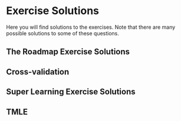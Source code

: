 # Exercise Solutions {#solutions}

Here you will find solutions to the exercises. Note that there are many possible 
solutions to some of these questions.

## The Roadmap Exercise Solutions {#solutions-roadmap}

<!--
Potential solutions to the [Roadmap Exercises](#roadmap-exercises) are listed 
below.

2. What is the objective of the roadmap?
3. Specifying a statistical estimation problem consists of what three steps?
4. Provide a definition and an example for each of the following:

    a. Statistical model 
    b. Target estimand
    c. Estimator
    
7. Provide examples of data under the following scenarios:

    a. The observations are not independent, but are identically distributed.
    b. The observations are neither independent nor identically distributed. 

8. Traditional data analysis concerns  
 
    a. Common data science practice encourages users to "check" models after 
       they have been fit to the data so that if one of the checks fail, then a 
       new model can be fit to the data. Why can this approach be problematic?
    b. Common data science practice lets the type of data at hand dictate the 
       scientific question of interest and the statistical model. Why is this 
       problematic?
-->
## Cross-validation {#solutions-cv}


## Super Learning Exercise Solutions {#solutions-sl}
<!--
### Exercise 1 Solution {#sl3ex1-sol}

Here is a potential solution to the [`sl3` Exercise 1 -- Predicting Myocardial
Infarction with `sl3`](#sl3ex1).

```r
library(data.table)
library(readr)
library(origami)
library(sl3)

db_data <- url(
  "https://raw.githubusercontent.com/benkeser/sllecture/master/chspred.csv"
)
chspred <- read_csv(file = db_data, col_names = TRUE)

```

1. Create an `sl3` task, setting myocardial infarction `mi` as the outcome and
   using all available covariate data.
```r
chspred_task <- make_sl3_Task(
  data = chspred, covariates = head(colnames(chspred), -1), outcome = "mi"
)
```

2. Make a library of seven relatively fast base learning algorithms. Customize 
   tuning parameters for one of your learners. Feel free to use learners from 
   `sl3` or `SuperLearner`.
```r
lasso_learner <- Lrnr_glmnet$new(alpha = 1)
ridge_learner <- Lrnr_glmnet$new(alpha = 0)
enet_learner <- Lrnr_glmnet$new(alpha = 0.5)
glm_fast_learner <- Lrnr_glm_fast$new()
ranger_learner <- Lrnr_ranger$new()
svm_learner <- Lrnr_svm$new()
xgb_learner <- Lrnr_xgboost$new()
# curated_glm_learner uses formula = "mi ~ smoke + beta + waist"
curated_glm_learner <- Lrnr_glm_fast$new(covariates = c("smoke, beta, waist"))
mean_learner <- Lrnr_mean$new() # That is one mean learner!
```

3. Incorporate at least one pipeline with feature selection. Any screener and
   learner(s) can be used.
```r
screen_cor <- make_learner(Lrnr_screener_correlation)
glm_pipeline <- make_learner(Pipeline, screen_cor, glm_fast_learner)
```

4. With the default metalearner and base learners, make the Super Learner (SL) 
   and train it on the task.
```r
# stack learners together
stack <- make_learner(
  Stack,
  glm_pipeline, lasso_learner, ridge_learner, enet_learner,
  curated_glm_learner, mean_learner, glm_fast_learner,
  ranger_learner, svm_learner, xgb_learner
)

# make SL with default metalearner
sl <- Lrnr_sl$new(stack)

# train SL
sl_fit <- sl$train(chspred_task)
```

5. Print your SL fit by calling `print()` with `$`.
```r
sl_fit$print()
```

6. Cross-validate your SL fit to see how well it performs on unseen
   data. Specify a valid loss function to evaluate the SL.
```r
CVsl <- CV_lrnr_sl(sl_fit, chspred_task, loss_loglik_binomial)
CVsl
```

7. Use the `importance()` function to identify the "most important" predictor of
   myocardial infarction, according to `sl3` importance metrics.
```r
varimp <- importance(sl_fit, type = "permute")
varimp %>%
  importance_plot(
    main = "sl3 Variable Importance for Myocardial Infarction Prediction"
  )
```
-->
## TMLE {#solutions-tmle}

